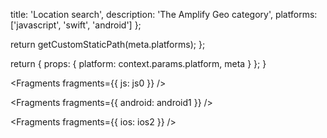 
  title: 'Location search',
  description: 'The Amplify Geo category',
  platforms: ['javascript', 'swift', 'android']
};

  return getCustomStaticPath(meta.platforms);
};

  return {
    props: {
      platform: context.params.platform,
      meta
    }
  };
}


<Fragments fragments={{ js: js0 }} />


<Fragments fragments={{ android: android1 }} />


<Fragments fragments={{ ios: ios2 }} />
